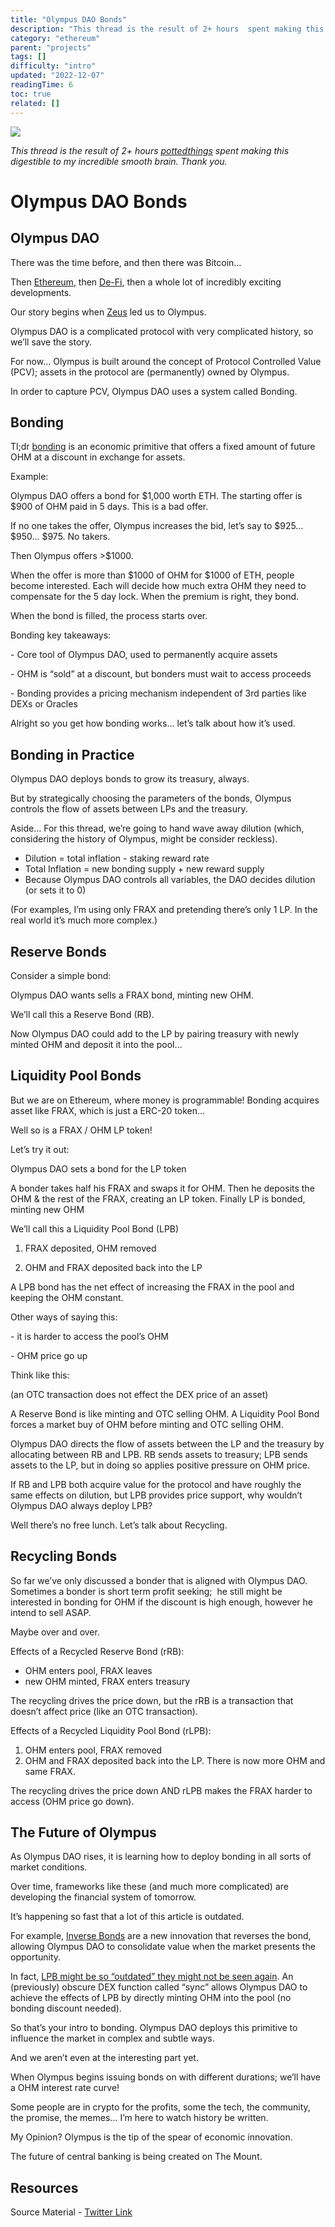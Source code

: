 ```yaml
---
title: "Olympus DAO Bonds"
description: "This thread is the result of 2+ hours  spent making this digestible to my incredible smooth brain. Thank you."
category: "ethereum"
parent: "projects"
tags: []
difficulty: "intro"
updated: "2022-12-07"
readingTime: 6
toc: true
related: []
---
```


![](/images/olympus-banner.png)

*This thread is the result of 2+ hours* [*pottedthings*](https://twitter.com/pottedthings) *spent making this digestible to my incredible smooth brain. Thank you.*

# Olympus DAO Bonds

## Olympus DAO

There was the time before, and then there was Bitcoin…

Then [Ethereum](/ethereum/world-computer), then [De-Fi](/ethereum/de-fi), then a whole lot of incredibly exciting developments.

Our story begins when [Zeus](https://twitter.com/ohmzeus) led us to Olympus.

Olympus DAO is a complicated protocol with very complicated history, so we’ll save the story. 

For now… Olympus is built around the concept of Protocol Controlled Value (PCV); assets in the protocol are (permanently) owned by Olympus.

In order to capture PCV, Olympus DAO uses a system called Bonding.

## Bonding

Tl;dr [bonding](https://docs.olympusdao.finance/main/basics/bonding) is an economic primitive that offers a fixed amount of future OHM at a discount in exchange for assets.

Example:

Olympus DAO offers a bond for $1,000 worth ETH. The starting offer is $900 of OHM paid in 5 days. This is a bad offer.

If no one takes the offer, Olympus increases the bid, let’s say to $925… $950… $975. No takers.

Then Olympus offers >$1000.

When the offer is more than $1000 of OHM for $1000 of ETH, people become interested. Each will decide how much extra OHM they need to compensate for the 5 day lock. When the premium is right, they bond.

When the bond is filled, the process starts over.

Bonding key takeaways:

\- Core tool of Olympus DAO, used to permanently acquire assets

\- OHM is “sold” at a discount, but bonders must wait to access proceeds

\- Bonding provides a pricing mechanism independent of 3rd parties like DEXs or Oracles

Alright so you get how bonding works… let’s talk about how it’s used.

## Bonding in Practice

Olympus DAO deploys bonds to grow its treasury, always. 

But by strategically choosing the parameters of the bonds, Olympus controls the flow of assets between LPs and the treasury.

Aside… For this thread, we’re going to hand wave away dilution (which, considering the history of Olympus, might be consider reckless).

*   Dilution = total inflation - staking reward rate
*   Total Inflation = new bonding supply + new reward supply
*   Because Olympus DAO controls all variables, the DAO decides dilution (or sets it to 0)

(For examples, I’m using only FRAX and pretending there’s only 1 LP. In the real world it’s much more complex.)

## Reserve Bonds

Consider a simple bond:

Olympus DAO wants sells a FRAX bond, minting new OHM.

We’ll call this a Reserve Bond (RB).

Now Olympus DAO could add to the LP by pairing treasury with newly minted OHM and deposit it into the pool…

## Liquidity Pool Bonds

But we are on Ethereum, where money is programmable! Bonding acquires asset like FRAX, which is just a ERC-20 token…

Well so is a FRAX / OHM LP token!

Let’s try it out:

Olympus DAO sets a bond for the LP token

A bonder takes half his FRAX and swaps it for OHM. Then he deposits the OHM & the rest of the FRAX, creating an LP token. Finally LP is bonded, minting new OHM

We’ll call this a Liquidity Pool Bond (LPB)

1) FRAX deposited, OHM removed

2) OHM and FRAX deposited back into the LP

A LPB bond has the net effect of increasing the FRAX in the pool and keeping the OHM constant.

Other ways of saying this:

\- it is harder to access the pool’s OHM

\- OHM price go up

Think like this:

(an OTC transaction does not effect the DEX price of an asset)

A Reserve Bond is like minting and OTC selling OHM. A Liquidity Pool Bond forces a market buy of OHM before minting and OTC selling OHM.

Olympus DAO directs the flow of assets between the LP and the treasury by allocating between RB and LPB. RB sends assets to treasury; LPB sends assets to the LP, but in doing so applies positive pressure on OHM price.

If RB and LPB both acquire value for the protocol and have roughly the same effects on dilution, but LPB provides price support, why wouldn’t Olympus DAO always deploy LPB?

Well there’s no free lunch. Let’s talk about Recycling.

## Recycling Bonds

So far we’ve only discussed a bonder that is aligned with Olympus DAO. Sometimes a bonder is short term profit seeking;  he still might be interested in bonding for OHM if the discount is high enough, however he intend to sell ASAP.

Maybe over and over.

Effects of a Recycled Reserve Bond (rRB):

*   OHM enters pool, FRAX leaves
*   new OHM minted, FRAX enters treasury

The recycling drives the price down, but the rRB is a transaction that doesn’t affect price (like an OTC transaction).

Effects of a Recycled Liquidity Pool Bond (rLPB):

1.  OHM enters pool, FRAX removed
2.  OHM and FRAX deposited back into the LP. There is now more OHM and same FRAX.

The recycling drives the price down AND rLPB makes the FRAX harder to access (OHM price go down).

## The Future of Olympus

As Olympus DAO rises, it is learning how to deploy bonding in all sorts of market conditions.

Over time, frameworks like these (and much more complicated) are developing the financial system of tomorrow.

It’s happening so fast that a lot of this article is outdated. 

For example, [Inverse Bonds](https://olympusdao.medium.com/introducing-inverse-bonds-9199cc7bf089) are a new innovation that reverses the bond, allowing Olympus DAO to consolidate value when the market presents the opportunity.

In fact, [LPB might be so “outdated” they might not be seen again](https://forum.olympusdao.finance/d/1172-oip-93-mint-and-sync). An (previously) obscure DEX function called “sync” allows Olympus DAO to achieve the effects of LPB by directly minting OHM into the pool (no bonding discount needed).  

So that’s your intro to bonding. Olympus DAO deploys this primitive to influence the market in complex and subtle ways.

And we aren’t even at the interesting part yet. 

When Olympus begins issuing bonds on with different durations; we’ll have a OHM interest rate curve!

Some people are in crypto for the profits, some the tech, the community, the promise, the memes… I’m here to watch history be written. 

My Opinion? Olympus is the tip of the spear of economic innovation. 

The future of central banking is being created on The Mount.

## Resources

Source Material - [Twitter Link](https://twitter.com/logarithmicrex/status/1533012221151784960)

